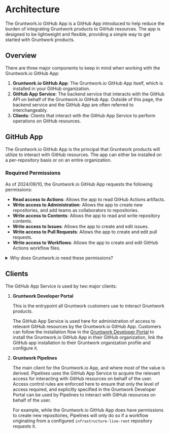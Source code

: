 # Architecture

The Gruntwork.io GitHub App is a GitHub App introduced to help reduce the burden of integrating Gruntwork products to GitHub resources. The app is designed to be lightweight and flexible, providing a simple way to get started with Gruntwork products.

## Overview

There are three major components to keep in mind when working with the Gruntwork.io GitHub App:

1. **Gruntwork.io GitHub App**: The Gruntwork.io GitHub App itself, which is installed in your GitHub organization.
2. **GitHub App Service**: The backend service that interacts with the GitHub API on behalf of the Gruntwork.io GitHub App. Outside of this page, the backend service and the GitHub App are often referred to interchangeably.
3. **Clients**: Clients that interact with the GitHub App Service to perform operations on GitHub resources.

## GitHub App

The Gruntwork.io GitHub App is the principal that Gruntwork products will utilize to interact with GitHub resources. The app can either be installed on a per-repository basis or on an entire organization.

### Required Permissions

As of 2024/09/10, the Gruntwork.io GitHub App requests the following permissions:

- **Read access to Actions**: Allows the app to read GitHub Actions artifacts.
- **Write access to Administration**: Allows the app to create new repositories, and add teams as collaborators to repositories.
- **Write access to Contents**: Allows the app to read and write repository contents.
- **Write access to Issues**: Allows the app to create and edit issues.
- **Write access to Pull Requests**: Allows the app to create and edit pull requests.
- **Write access to Workflows**: Allows the app to create and edit GitHub Actions workflow files.

<details>
  <summary>Why does Gruntwork.io need these permissions?</summary>

  Gruntwork.io requests all of these permissions because it requires them for different operations. Unfortunately, the way GitHub apps work prevents us from requesting permissions on a more granular basis. Know that the GitHub App Service will scope down its permissions whenever possible to the minimum required for the operation at hand.

  The level of granularity available to customers when configuring the GitHub App installation is to either install the app on a per-repository basis or on an entire organization. Our recommendation is to install the app on the organization as a whole, as this will allow Gruntwork.io to do all it's meant to do. You should use your best judgement when deciding on this, however. If you are unsure, reach out to Gruntwork Support for guidance.

  ### Read access to Actions

  Gruntwork.io needs read access to `Actions` in order to read GitHub Actions workflow logs.

  These permissions are used when generating the dynamic Pull Request comment created when a run completes indicating the exact location in workflow run logs users need to focus their attention.

  ### Write access to Administration

  Gruntwork.io needs write access to `Administration` to create repositories.

  These permissions are used during the initial bootstrapping process when customers opt-in to additional repositories being created outside of the main `infrastructure-live-root` repository.

  This is especially important for DevOps Foundations Enterprise customers, as those customers benefit from the ability to have `infrastructure-live-root` repositories create new repositories and add designated GitHub teams as collaborators via Infrastructure as Code (IaC). This is a critical feature for Enterprise customers who want to be able to scale their infrastructure management across multiple teams with delegated responsibility for segments of their IaC Estate.

  ### Write access to Contents

  Gruntwork.io needs write access to `Contents` in order to propose changes to repository contents.

  Pipelines engages in code generation when vending new AWS accounts in Gruntwork Account Factory, and Gruntwork.io needs to be able to generate and commit Terragrunt configuration files to the repository to provision the resources that will be present in the new account.

  ### Write access to Issues

  Gruntwork.io needs write access to `Issues` in order to create issues for users when it detects a problem with infrastructure.

  This is a mechanism that Pipelines uses to signal to users that they need to take manual action to resolve an issue.

  ### Write access to Pull Requests

  Gruntwork.io needs write access to `Pull Requests` in order to create pull requests.

  This is done both to propose changes in response to an explicit workflow like initiating an Account Factory vend, and to propose changes in response to detected drift detection for Enterprise customers.

  ### Write access to Workflows

  Gruntwork.io needs write access to `Workflows` in order to create GitHub Actions workflow files when vending GitHub repositories.

  This is necessary for Enterprise account vending, as Enterprise customers have the option of vending new repositories as part of Gruntwork Account Factory vending, and the GitHub API would not allow creation of new repositories with `.github/workflows` files without these permissions.

  ### Write access to Members

  Gruntwork.io needs write access to `Members` in order to adjust the repositories that a given GitHub team has access to.

  When vending delegated repositories for Enterprise customers, Gruntwork.io needs to be able to add designated GitHub teams as a collaborators to new repositories being vended.

</details>

## Clients

The GitHub App Service is used by two major clients:

1. **Gruntwork Developer Portal**

   This is the entrypoint all Gruntwork customers use to interact Gruntwork products.

   The GitHub App Service is used here for administration of access to relevant GitHub resources by the Gruntwork.io GitHub App. Customers can follow the installation flow in the [Gruntwork Developer Portal](https://app.gruntwork.io) to install the Gruntwork.io GitHub App in their GitHub organization, link the GitHub app installation to their Gruntwork organization profile and configure it.

2. **Gruntwork Pipelines**

   The main client for the Gruntwork.io App, and where most of the value is derived. Pipelines uses the GitHub App Service to acquire the relevant access for interacting with GitHub resources on behalf of the user. Access control rules are enforced here to ensure that only the level of access required, and explicitly specified in the Gruntwork Developer Portal can be used by Pipelines to interact with GitHub resources on behalf of the user.

   For example, while the Gruntwork.io GitHub App does have permissions to create new repositories, Pipelines will only do so if a workflow originating from a configured `infrastructure-live-root` repository requests it.

